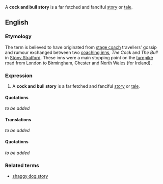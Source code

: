 A '''cock and bull story''' is a far fetched and fanciful [[story]] or [[tale]].

==English==

===Etymology===
The term is believed to have originated from [[stage coach]] travellers' gossip and rumour exchanged between two [[coaching inns]], ''The Cock'' and ''The Bull'' in [[Stony Stratford]].  These inns were a main stopping point on the [[turnpike]] road from [[London]] to [[Birmingham]], [[Chester]] and [[North Wales]] (for [[Ireland]]).

===Expression===
#A '''cock and bull story''' is a far fetched and fanciful [[story]] or [[tale]].


====Quotations====

''to be added''


====Translations====
''to be added''

====Quotations====
''to be added''

===Related terms===
*[[shaggy dog story]]